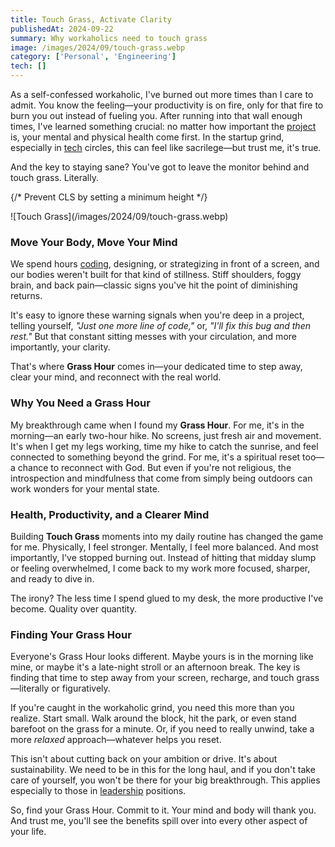 ```yaml
---
title: Touch Grass, Activate Clarity
publishedAt: 2024-09-22
summary: Why workaholics need to touch grass
image: /images/2024/09/touch-grass.webp
category: ['Personal', 'Engineering']
tech: []
---
```



As a self-confessed workaholic, I've burned out more times than I care to admit. You know the feeling—your productivity is on fire, only for that fire to burn you out instead of fueling you. After running into that wall enough times, I've learned something crucial: no matter how important the [project](/fullstack) is, your mental and physical health come first. In the startup grind, especially in [tech](/tech) circles, this can feel like sacrilege—but trust me, it's true.

And the key to staying sane? You've got to leave the monitor behind and touch grass. Literally.

{/* Prevent CLS by setting a minimum height */}
<div style={{ minHeight: '300px' }}>
![Touch Grass](/images/2024/09/touch-grass.webp)
</div>


### Move Your Body, Move Your Mind

We spend hours [coding](/frontend), designing, or strategizing in front of a screen, and our bodies weren't built for that kind of stillness. Stiff shoulders, foggy brain, and back pain—classic signs you've hit the point of diminishing returns.

It's easy to ignore these warning signals when you're deep in a project, telling yourself, *"Just one more line of code,"* or, *"I'll fix this bug and then rest."* But that constant sitting messes with your circulation, and more importantly, your clarity.

That's where **Grass Hour** comes in—your dedicated time to step away, clear your mind, and reconnect with the real world.

### Why You Need a Grass Hour

My breakthrough came when I found my **Grass Hour**. For me, it's in the morning—an early two-hour hike. No screens, just fresh air and movement. It's when I get my legs working, time my hike to catch the sunrise, and feel connected to something beyond the grind. For me, it's a spiritual reset too—a chance to reconnect with God. But even if you're not religious, the introspection and mindfulness that come from simply being outdoors can work wonders for your mental state.

### Health, Productivity, and a Clearer Mind

Building **Touch Grass** moments into my daily routine has changed the game for me. Physically, I feel stronger. Mentally, I feel more balanced. And most importantly, I've stopped burning out. Instead of hitting that midday slump or feeling overwhelmed, I come back to my work more focused, sharper, and ready to dive in.

The irony? The less time I spend glued to my desk, the more productive I've become. Quality over quantity.

### Finding Your Grass Hour

Everyone's Grass Hour looks different. Maybe yours is in the morning like mine, or maybe it's a late-night stroll or an afternoon break. The key is finding that time to step away from your screen, recharge, and touch grass—literally or figuratively.

If you're caught in the workaholic grind, you need this more than you realize. Start small. Walk around the block, hit the park, or even stand barefoot on the grass for a minute. Or, if you need to really unwind, take a more *relaxed* approach—whatever helps you reset.

This isn't about cutting back on your ambition or drive. It's about sustainability. We need to be in this for the long haul, and if you don't take care of yourself, you won't be there for your big breakthrough. This applies especially to those in [leadership](/lead) positions.

So, find your Grass Hour. Commit to it. Your mind and body will thank you. And trust me, you'll see the benefits spill over into every other aspect of your life.